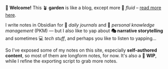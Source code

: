 
👋 **Welcome!** This 🪴 **garden** is like a blog, except more 🐬 *fluid* – [read more here](https://maggieappleton.com/garden-history).

I write notes in <Favicon src="https://obsidian.md/images/obsidian-logo-gradient.svg" alt="obsidian logo" url="https://obsidian.md">Obsidian</Favicon> for 📔 *daily journals* and 🧠 *personal knowledge management* (PKM) — but I also like to yap about **🎭 narrative storytelling** and sometimes 💻 *tech stuff*, and perhaps you like to listen to yapping...

So I've exposed some of my notes on this site, especially **self-authored content**, so most of them are longform notes, for now. It's also a 🚧 **WIP**, while I refine the exporting script to grab more notes.